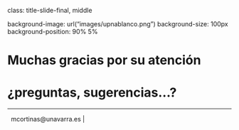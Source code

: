 class: title-slide-final, middle

background-image: url("images/upnablanco.png")
background-size: 100px
background-position: 90% 5%

# Muchas gracias por su atención

# ¿preguntas, sugerencias...?

<hr>

|  <i style="color:#cc0000" class="fa fa-envelope-o"></i> </a>  mcortinas@unavarra.es  |



